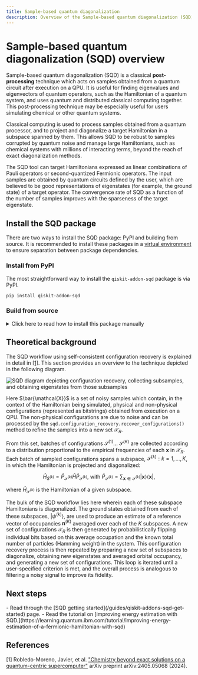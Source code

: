 ```yaml
---
title: Sample-based quantum diagonalization
description: Overview of the Sample-based quantum diagonalization (SQD) workflow
---
```


# Sample-based quantum diagonalization (SQD) overview

Sample-based quantum diagonalization (SQD) is a classical **post-processing** technique which acts on samples obtained from a quantum circuit after execution on a QPU. It is useful for finding eigenvalues and eigenvectors of quantum operators, such as the Hamiltonian of a quantum system, and uses quantum and distributed classical computing together. This post-processing technique may be especially useful for users simulating chemical or other quantum systems.

Classical computing is used to process samples obtained from a quantum processor, and to project and diagonalize a target Hamiltonian in a subspace spanned by them. This allows SQD to be robust to samples corrupted by quantum noise and manage large Hamiltonians, such as chemical systems with millions of interacting terms, beyond the reach of exact diagonalization methods.

The SQD tool can target Hamiltonians expressed as linear combinations of Pauli operators or second-quantized Fermionic operators. The input samples are obtained by quantum circuits defined by the user, which are believed to be good representations of eigenstates (for example, the ground state) of a target operator. The convergence rate of SQD as a function of the number of samples improves with the sparseness of the target eigenstate.

## Install the SQD package

There are two ways to install the SQD package: PyPI and building from source. It is recommended to install these packages in a [virtual environment](https://docs.python.org/3.10/tutorial/venv.html) to ensure separation between package dependencies.

### Install from PyPI

The most straightforward way to install the `qiskit-addon-sqd` package is via PyPI.

```bash
pip install qiskit-addon-sqd
```

### Build from source

<details>
<summary>
Click here to read how to install this package manually

</summary>
If you wish to contribute to this package or want to install it manually, first clone the repository:

```bash
git clone git@github.com:Qiskit/qiskit-addon-sqd.git
```

and install the package via `pip`. The repository also contains example notebooks that you can run. If you plan on developing in the repository, you can install the `dev` dependencies.

Adjust the options to suit your needs.

```bash
pip install tox notebook -e '.[notebook-dependencies, dev]'
```
</details>


## Theoretical background

The SQD workflow using self-consistent configuration recovery is explained in detail in [[1]](#references). This section provides an overview to the technique depicted in the following diagram.

![SQD diagram depicting configuration recovery, collecting subsamples, and obtaining eigenstates from those subsamples](/images/guides/qiskit-addons/sqd_diagram.avif)

Here $\bar{\mathcal{X}}$ is a set of noisy samples which contain, in the context of the Hamiltonian being simulated, physical and non-physical configurations (represented as bitstrings) obtained from execution on a QPU. The non-physical configurations are due to noise and can be processed by the `sqd.configuration_recovery.recover_configurations()` method to refine the samples into a new set $\mathcal{X}_R$. 

From this set, batches of configurations $\mathcal{S}^{(1)}...\ \mathcal{S}^{(K)}$ are collected according to a distribution proportional to the empirical frequencies of each $\mathbf{x}$ in $\mathcal{X}_R$. Each batch of sampled configurations spans a subspace, $\mathcal{S}^{(k)}: k = 1, ..., K$, in which the Hamiltonian is projected and diagonalized:

$$ \hat{H}_{S^{(k)}} = \hat{P}_{\mathcal{S}^{(k)}}\hat{H}\hat{P}_{\mathcal{S}^{(k)}}\text{, with } \hat{P}_{\mathcal{S}^{(k)}} = \sum_{\mathbf{x} \in \mathcal{S}^{(k)}} |\mathbf{x}\rangle\langle\mathbf{x}|,$$

where $\hat{H}_{\mathcal{S}^{(k)}}$ is the Hamiltonian of a given subspace.

The bulk of the SQD workflow lies here wherein each of these subspace Hamiltonians is diagonalized. The ground states obtained from each of these subspaces, $|\psi^{(k)}\rangle$, are used to produce an estimate of a reference vector of occupancies $\mathbf{n}^{(K)}$ averaged over each of the $K$ subspaces. A new set of configurations $\mathcal{X}_R$ is then generated by probabilistically flipping individual bits based on this average occupation and the known total number of particles (Hamming weight) in the system. This configuration recovery process is then repeated by preparing a new set of subspaces to diagonalize, obtaining new eigenstates and averaged orbital occupancy, and generating a new set of configurations. This loop is iterated until a user-specified criterion is met, and the overall process is analogous to filtering a noisy signal to improve its fidelity.


## Next steps

<Admonition type="tip" title="Recommendations">
    - Read through the [SQD getting started](/guides/qiskit-addons-sqd-get-started) page.
    - Read the tutorial on [improving energy estimation with SQD.](https://learning.quantum.ibm.com/tutorial/improving-energy-estimation-of-a-fermionic-hamiltonian-with-sqd)
</Admonition>

## References

[1] Robledo-Moreno, Javier, et al. ["Chemistry beyond exact solutions on a quantum-centric supercomputer"](https://arxiv.org/abs/2405.05068) arXiv preprint arXiv:2405.05068 (2024).
